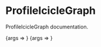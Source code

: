 
<Meta title="template/ProfileIcicleGraph" component={ProfileIcicleGraph} />

# ProfileIcicleGraph

ProfileIcicleGraph documentation.

<Canvas>
  <Story
    name="Simple"
    args={{
      graph: queryResponseSimple.flamegraph,
    }}
  >
    {args => <ProfileIcicleGraph {...args} />}
  </Story>
  <Story
    name="Diff"
    args={{
      graph: queryResponseDiff.flamegraph,
    }}
  >
    {args => <ProfileIcicleGraph {...args} />}
  </Story>
</Canvas>

